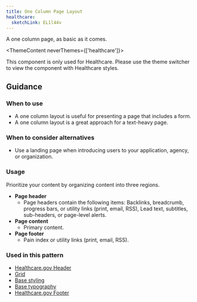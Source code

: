 ```yaml
---
title: One Column Page Layout
healthcare:
  sketchLink: EL1l44v
---
```


A one column page, as basic as it comes.


<ThemeContent neverThemes={['healthcare']}>
  <Alert variation="error">
     <p class="ds-c-alert__text">
        This component is only used for Healthcare. Please use the theme switcher to view the component with Healthcare styles.
    </p>
  </Alert>
</ThemeContent>

<StorybookExample
  componentName="one-col-page-layout"
  storyId="patterns-one-column-page-layout--one-column-page-layout"
/>

## Guidance

### When to use

- A one column layout is useful for presenting a page that includes a form.
- A one column layout is a great approach for a text-heavy page.


### When to consider alternatives

- Use a landing page when introducing users to your application, agency, or organization.

### Usage

Prioritize your content by organizing content into three regions.

- **Page header**
  - Page headers contain the following items: Backlinks, breadcrumb, progress bars, or utility links (print, email, RSS), Lead text, subtitles, sub-headers, or page-level alerts.
- **Page content**
  - Primary content.
- **Page footer**
  - Pain index or utility links (print, email, RSS).

### Used in this pattern

- [Healthcare.gov Header](/components/header/healthcare-header/)
- [Grid](/utilities/layout-grid/)
- [Base styling](/foundation/base/)
- [Base typography](/foundation/typography/)
- [Healthcare.gov Footer](/components/footer/healthcare-footer/)